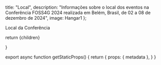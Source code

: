 


  title: "Local",
  description: "Informações sobre o local dos eventos na Conferência FOSS4G 2024 realizada em Belém, Brasil, de 02 a 08 de dezembro de 2024",
  image: Hangar1
};

<Heading bubble>Local da Conferência</Heading>

<Hangar />
<Ifpa />
<BeiraRio />

  return <MdxLayout metadata={metadata}>{children}</MdxLayout>

}

export async function getStaticProps() {
  return {
    props: {
      metadata
    },
  }
}
